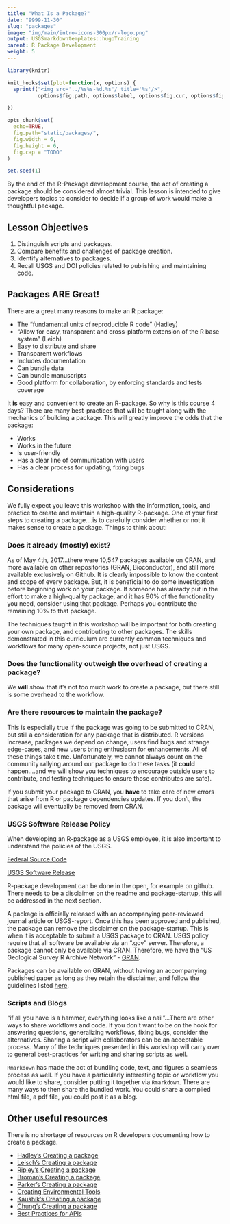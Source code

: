 ```yaml
---
title: "What Is a Package?"
date: "9999-11-30"
slug: "packages"
image: "img/main/intro-icons-300px/r-logo.png"
output: USGSmarkdowntemplates::hugoTraining
parent: R Package Development
weight: 5
---
```


```r
library(knitr)

knit_hooks$set(plot=function(x, options) {
  sprintf("<img src='../%s%s-%d.%s'/ title='%s'/>", 
          options$fig.path, options$label, options$fig.cur, options$fig.ext, options$fig.cap)

})

opts_chunk$set(
  echo=TRUE,
  fig.path="static/packages/",
  fig.width = 6,
  fig.height = 6,
  fig.cap = "TODO"
)

set.seed(1)
```

By the end of the R-Package development course, the act of creating a package should be considered almost trivial. This lesson is intended to give developers topics to consider to decide if a group of work would make a thoughtful package.

## Lesson Objectives

1. Distinguish scripts and packages.
2. Compare benefits and challenges of package creation.
3. Identify alternatives to packages.
4. Recall USGS and DOI policies related to publishing and maintaining code.

## Packages ARE Great!

There are a great many reasons to make an R package: 

* The "fundamental units of reproducible R code" (Hadley)
* "Allow for easy, transparent and cross-platform extension
of the R base system" (Leich)
* Easy to distribute and share
* Transparent workflows
* Includes documentation
* Can bundle data
* Can bundle manuscripts
* Good platform for collaboration, by enforcing standards and tests coverage

It **is** easy and convenient to create an R-package. So why is this course 4 days? There are many best-practices that will be taught along with the mechanics of building a package. This will greatly improve the odds that the package:

* Works
* Works in the future
* Is user-friendly
* Has a clear line of communication with users
* Has a clear process for updating, fixing bugs

## Considerations

We fully expect you leave this workshop with the information, tools, and practice to create and maintain a high-quality R-package. One of your first steps to creating a package....is to carefully consider whether or not it makes sense to create a package.  Things to think about:

### Does it already (mostly) exist? 

As of May 4th, 2017...there were 10,547 packages available on CRAN, and more available on other repositories (GRAN, Bioconductor), and still more available exclusively on Github. It is clearly impossible to know the content and scope of every package. But, it is beneficial to do some investigation before beginning work on your package. If someone has already put in the effort to make a high-quality package, and it has 90% of the functionality you need, consider using that package. Perhaps you contribute the remaining 10% to that package. 

The techniques taught in this workshop will be important for both creating your own package, and contributing to other packages. The skills demonstrated in this curriculum are currently common techniques and workflows for many open-source projects, not just USGS.

### Does the functionality outweigh the overhead of creating a package?

We **will** show that it's not too much work to create a package, but there still is some overhead to the workflow.

### Are there resources to maintain the package?

This is especially true if the package was going to be submitted to CRAN, but still a consideration for any package that is distributed. R versions increase, packages we depend on change, users find bugs and strange edge-cases, and new users bring enthusiasm for enhancements. All of these things take time. Unfortunately, we cannot always count on the community rallying around our package to do these tasks (it **could** happen....and we will show you techniques to encourage outside users to contribute, and testing techniques to ensure those contributes are safe). 

If you submit your package to CRAN, you **have** to take care of new errors that arise from R or package dependencies updates. If you don't, the package will eventually be removed from CRAN. 

### USGS Software Release Policy

When developing an R-package as a USGS employee, it is also important to understand the policies of the USGS. 

[Federal Source Code](https://sourcecode.cio.gov/)

[USGS Software Release](https://www2.usgs.gov/usgs-manual/im/IM-OSQI-2016-01.html)

R-package development can be done in the open, for example on github. There needs to be a disclaimer on the readme and package-startup, this will be addressed in the next section.

A package is officially released with an accompanying peer-reviewed journal article or USGS-report. Once this has been approved and published, the package can remove the disclaimer on the package-startup. This is when it is acceptable to submit a USGS package to CRAN. USGS policy require that all software be available via an ".gov" server. Therefore, a package cannot only be available via CRAN. Therefore, we have the "US Geological Survey R Archive Network" - [GRAN](https://owi.usgs.gov/R/gran.html).

Packages can be available on GRAN, without having an accompanying published paper as long as they retain the disclaimer, and follow the guidelines listed [here](https://owi.usgs.gov/R/gran.html).

### Scripts and Blogs

"if all you have is a hammer, everything looks like a nail"...There are other ways to share workflows and code. If you don't want to be on the hook for answering questions, generalizing workflows, fixing bugs, consider the alternatives. Sharing a script with collaborators can be an acceptable process. Many of the techniques presented in this workshop will carry over to general best-practices for writing and sharing scripts as well. 

`Rmarkdown` has made the act of bundling code, text, and figures a seamless process as well. If you have a particularly interesting topic or workflow you would like to share, consider putting it together via `Rmarkdown`. There are many ways to then share the bundled work. You could share a complied html file, a pdf file, you could post it as a blog. 


## Other useful resources
There is no shortage of resources on R developers documenting how to create a package. 

- [Hadley's Creating a package](http://r-pkgs.had.co.nz/)
- [Leisch's Creating a package](https://cran.r-project.org/doc/contrib/Leisch-CreatingPackages.pdf)
- [Ripley's Creating a package](http://portal.stats.ox.ac.uk/userdata/ruth/APTS2012/Rcourse10.pdf)
- [Broman's Creating a package](http://kbroman.org/pkg_primer/)
- [Parker's Creating a package](https://hilaryparker.com/2014/04/29/writing-an-r-package-from-scratch/)
- [Creating Environmental Tools](https://www.fba.org.uk/journals/index.php/IW/article/viewFile/889/675)
- [Kaushik's Creating a package](https://www.analyticsvidhya.com/blog/2017/03/create-packages-r-cran-github/?utm_content=bufferd99fb&utm_medium=social&utm_source=twitter.com&utm_campaign=buffer)
- [Chung's Creating a package](http://tinyheero.github.io/jekyll/update/2015/07/26/making-your-first-R-package.html)
- [Best Practices for APIs](https://cran.r-project.org/web/packages/httr/vignettes/api-packages.html)


